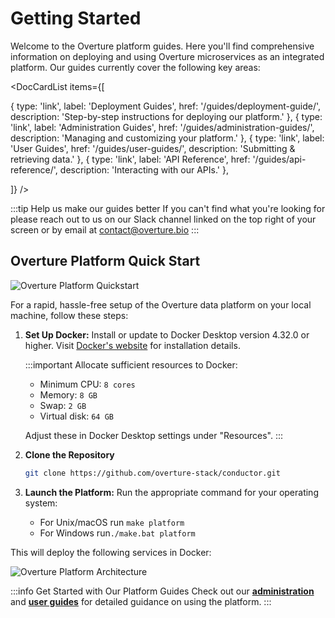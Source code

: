 

# Getting Started

Welcome to the Overture platform guides. Here you'll find comprehensive information on deploying and using Overture microservices as an integrated platform. Our guides currently cover the following key areas:

<DocCardList items={[

  {
    type: 'link',
    label: 'Deployment Guides',
    href: '/guides/deployment-guide/',
    description: 'Step-by-step instructions for deploying our platform.'
  },
  {
    type: 'link',
    label: 'Administration Guides',
    href: '/guides/administration-guides/',
    description: 'Managing and customizing your platform.'
  },
  {
    type: 'link',
    label: 'User Guides',
    href: '/guides/user-guides/',
    description: 'Submitting & retrieving data.'
  },
  {
    type: 'link',
    label: 'API Reference',
    href: '/guides/api-reference/',
    description: 'Interacting with our APIs.'
  },
  
]} />

:::tip Help us make our guides better
If you can't find what you're looking for please reach out to us on our Slack channel linked on the top right of your screen or by email at contact@overture.bio
:::

## Overture Platform Quick Start

![Overture Platform Quickstart](./images/core-software.webp 'Overture Platform Quickstart')

For a rapid, hassle-free setup of the Overture data platform on your local machine, follow these steps:

1. **Set Up Docker:** Install or update to Docker Desktop version 4.32.0 or higher. Visit [Docker's website](https://www.docker.com/products/docker-desktop/) for installation details.

    :::important
    Allocate sufficient resources to Docker:
    - Minimum CPU: `8 cores`
    - Memory: `8 GB`
    - Swap: `2 GB`
    - Virtual disk: `64 GB`

    Adjust these in Docker Desktop settings under "Resources".
    :::


2. **Clone the Repository**

   ```bash
   git clone https://github.com/overture-stack/conductor.git
   ```

3. **Launch the Platform:** Run the appropriate command for your operating system:


   - For Unix/macOS run `make platform`
   - For Windows run`./make.bat platform`

This will deploy the following services in Docker:

   ![Overture Platform Architecture](./images/platform.svg 'Overture Platform')

   :::info Get Started with Our Platform Guides
   Check out our [**administration**](/guides/administration-guides/) and [**user guides**](/guides/user-guides/) for detailed guidance on using the platform.
   :::